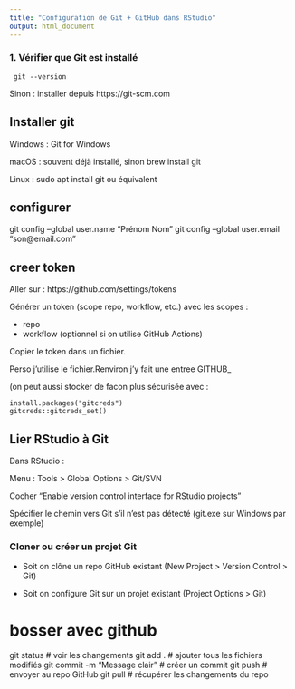 ```yaml
---
title: "Configuration de Git + GitHub dans RStudio"
output: html_document
---
```


### 1. Vérifier que Git est installé

     git --version

Sinon : installer depuis https://git-scm.com

## Installer git

Windows : Git for Windows

macOS : souvent déjà installé, sinon brew install git

Linux : sudo apt install git ou équivalent

## configurer 

git config --global user.name "Prénom Nom"
git config --global user.email "son@email.com"

## creer token 
Aller sur : https://github.com/settings/tokens

Générer un token (scope repo, workflow, etc.)
avec les scopes : 

- repo
- workflow (optionnel si on utilise GitHub Actions)

Copier le token dans un fichier. 

Perso j'utilise le fichier.Renviron 
j'y fait une entree GITHUB_

(on peut aussi stocker de facon plus sécurisée avec :

    install.packages("gitcreds")
    gitcreds::gitcreds_set()

## Lier RStudio à Git
Dans RStudio :

Menu : Tools > Global Options > Git/SVN

Cocher "Enable version control interface for RStudio projects"

Spécifier le chemin vers Git s’il n’est pas détecté (git.exe sur Windows par exemple)

### Cloner ou créer un projet Git

- Soit on clône un repo GitHub existant (New Project > Version Control > Git)

- Soit on configure Git sur un projet existant (Project Options > Git)

# bosser avec github

 git status         # voir les changements
git add .          # ajouter tous les fichiers modifiés
git commit -m "Message clair"   # créer un commit
git push           # envoyer au repo GitHub
git pull           # récupérer les changements du repo

